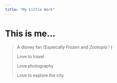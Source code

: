 ```yaml
---
title: "My Little Work"
---
```

# **This is me...**
> A disney fan (Espeically *Frozen* and *Zootopia* ! )
>
> Love to travel
> 
> Love photography
>
> Love to explore the city
